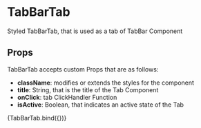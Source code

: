 
<Meta title="components/atoms/TabBarTab" decorators={[withDesign]} />

# TabBarTab

Styled TabBarTab, that is used as a tab of TabBar Component

## Props

TabBarTab accepts custom Props that are as follows:

- <b>className</b>: modifies or extends the styles for the component
- <b>title</b>: String, that is the title of the Tab Component
- <b>onClick</b>: tab ClickHandler Function
- <b>isActive</b>: Boolean, that indicates an active state of the Tab

<Canvas>
  <Story
    name="TabBarTab"
    parameters={{
      design: {
        type: 'figma',
        url: '',
      },
    }}
    args={{
      title: 'Lorem Ipsum',
      isActive: true,
    }}
  >
    {TabBarTab.bind({})}
  </Story>
</Canvas>

<ArgsTable of={TabBarTab} />
